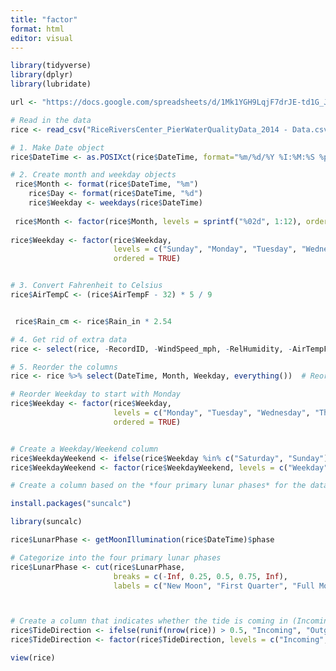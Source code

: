```yaml
---
title: "factor"
format: html
editor: visual
---
```


```r
library(tidyverse)
library(dplyr)
library(lubridate)

url <- "https://docs.google.com/spreadsheets/d/1Mk1YGH9LqjF7drJE-td1G_JkdADOU0eMlrP01WFBT8s/pub?gid=0&single=true&output=csv"

# Read in the data
rice <- read_csv("RiceRiversCenter_PierWaterQualityData_2014 - Data.csv", show_col_types = FALSE)

# 1. Make Date object
rice$DateTime <- as.POSIXct(rice$DateTime, format="%m/%d/%Y %I:%M:%S %p")

# 2. Create month and weekday objects
 rice$Month <- format(rice$DateTime, "%m")
    rice$Day <- format(rice$DateTime, "%d")
    rice$Weekday <- weekdays(rice$DateTime)
    
 rice$Month <- factor(rice$Month, levels = sprintf("%02d", 1:12), ordered = TRUE)
 
rice$Weekday <- factor(rice$Weekday, 
                       levels = c("Sunday", "Monday", "Tuesday", "Wednesday", "Thursday", "Friday", "Saturday"), 
                       ordered = TRUE)


# 3. Convert Fahrenheit to Celsius
rice$AirTempC <- (rice$AirTempF - 32) * 5 / 9  


 rice$Rain_cm <- rice$Rain_in * 2.54

# 4. Get rid of extra data
rice <- select(rice, -RecordID, -WindSpeed_mph, -RelHumidity, -AirTempF, -PH_mv, -Rain_in, -Depth_ft)  # Remove unnecessary columns

# 5. Reorder the columns
rice <- rice %>% select(DateTime, Month, Weekday, everything())  # Reorder columns

# Reorder Weekday to start with Monday
rice$Weekday <- factor(rice$Weekday, 
                       levels = c("Monday", "Tuesday", "Wednesday", "Thursday", "Friday", "Saturday", "Sunday"), 
                       ordered = TRUE)


# Create a Weekday/Weekend column
rice$WeekdayWeekend <- ifelse(rice$Weekday %in% c("Saturday", "Sunday"), "Weekend", "Weekday")
rice$WeekdayWeekend <- factor(rice$WeekdayWeekend, levels = c("Weekday", "Weekend"))

# Create a column based on the *four primary lunar phases* for the data collected.

install.packages("suncalc")

library(suncalc)

rice$LunarPhase <- getMoonIllumination(rice$DateTime)$phase

# Categorize into the four primary lunar phases
rice$LunarPhase <- cut(rice$LunarPhase, 
                       breaks = c(-Inf, 0.25, 0.5, 0.75, Inf), 
                       labels = c("New Moon", "First Quarter", "Full Moon", "Last Quarter"))



# Create a column that indicates whether the tide is coming in (Incoming) or going out (Outgoing).
rice$TideDirection <- ifelse(runif(nrow(rice)) > 0.5, "Incoming", "Outgoing")
rice$TideDirection <- factor(rice$TideDirection, levels = c("Incoming", "Outgoing"))

view(rice) 
```
